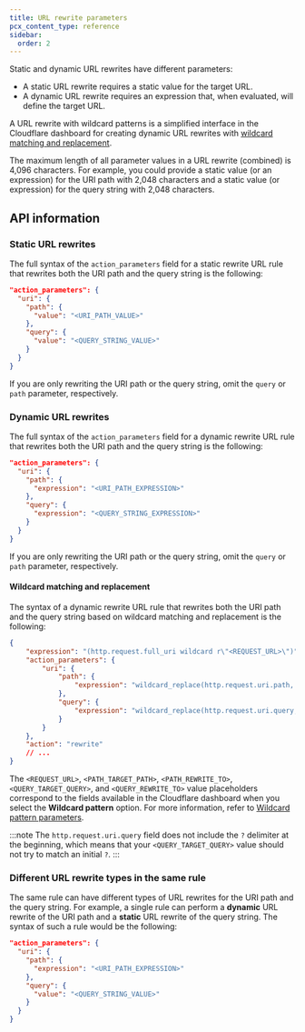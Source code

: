 ```yaml
---
title: URL rewrite parameters
pcx_content_type: reference
sidebar:
  order: 2
---
```


Static and dynamic URL rewrites have different parameters:

- A static URL rewrite requires a static value for the target URL.
- A dynamic URL rewrite requires an expression that, when evaluated, will define the target URL.

A URL rewrite with wildcard patterns is a simplified interface in the Cloudflare dashboard for creating dynamic URL rewrites with [wildcard matching and replacement](#wildcard-matching-and-replacement).

The maximum length of all parameter values in a URL rewrite (combined) is 4,096 characters. For example, you could provide a static value (or an expression) for the URI path with 2,048 characters and a static value (or expression) for the query string with 2,048 characters.

## API information

### Static URL rewrites

The full syntax of the `action_parameters` field for a static rewrite URL rule that rewrites both the URI path and the query string is the following:

```json
"action_parameters": {
  "uri": {
    "path": {
      "value": "<URI_PATH_VALUE>"
    },
    "query": {
      "value": "<QUERY_STRING_VALUE>"
    }
  }
}
```

If you are only rewriting the URI path or the query string, omit the `query` or `path` parameter, respectively.

### Dynamic URL rewrites

The full syntax of the `action_parameters` field for a dynamic rewrite URL rule that rewrites both the URI path and the query string is the following:

```json
"action_parameters": {
  "uri": {
    "path": {
      "expression": "<URI_PATH_EXPRESSION>"
    },
    "query": {
      "expression": "<QUERY_STRING_EXPRESSION>"
    }
  }
}
```

If you are only rewriting the URI path or the query string, omit the `query` or `path` parameter, respectively.

#### Wildcard matching and replacement

The syntax of a dynamic rewrite URL rule that rewrites both the URI path and the query string based on wildcard matching and replacement is the following:

```json
{
	"expression": "(http.request.full_uri wildcard r\"<REQUEST_URL>\")",
	"action_parameters": {
		"uri": {
			"path": {
				"expression": "wildcard_replace(http.request.uri.path, r\"<PATH_TARGET_PATH>\", r\"<PATH_REWRITE_TO>\")"
			},
			"query": {
				"expression": "wildcard_replace(http.request.uri.query, r\"<QUERY_TARGET_QUERY>\", r\"<QUERY_REWRITE_TO>\")"
			}
		}
	},
	"action": "rewrite"
	// ...
}
```

The `<REQUEST_URL>`, `<PATH_TARGET_PATH>`, `<PATH_REWRITE_TO>`, `<QUERY_TARGET_QUERY>`, and `<QUERY_REWRITE_TO>` value placeholders correspond to the fields available in the Cloudflare dashboard when you select the **Wildcard pattern** option. For more information, refer to [Wildcard pattern parameters](/rules/transform/url-rewrite/create-dashboard/#wildcard-pattern-parameters).

:::note
The `http.request.uri.query` field does not include the `?` delimiter at the beginning, which means that your `<QUERY_TARGET_QUERY>` value should not try to match an initial `?`.
:::

### Different URL rewrite types in the same rule

The same rule can have different types of URL rewrites for the URI path and the query string. For example, a single rule can perform a **dynamic** URL rewrite of the URI path and a **static** URL rewrite of the query string. The syntax of such a rule would be the following:

```json
"action_parameters": {
  "uri": {
    "path": {
      "expression": "<URI_PATH_EXPRESSION>"
    },
    "query": {
      "value": "<QUERY_STRING_VALUE>"
    }
  }
}
```
